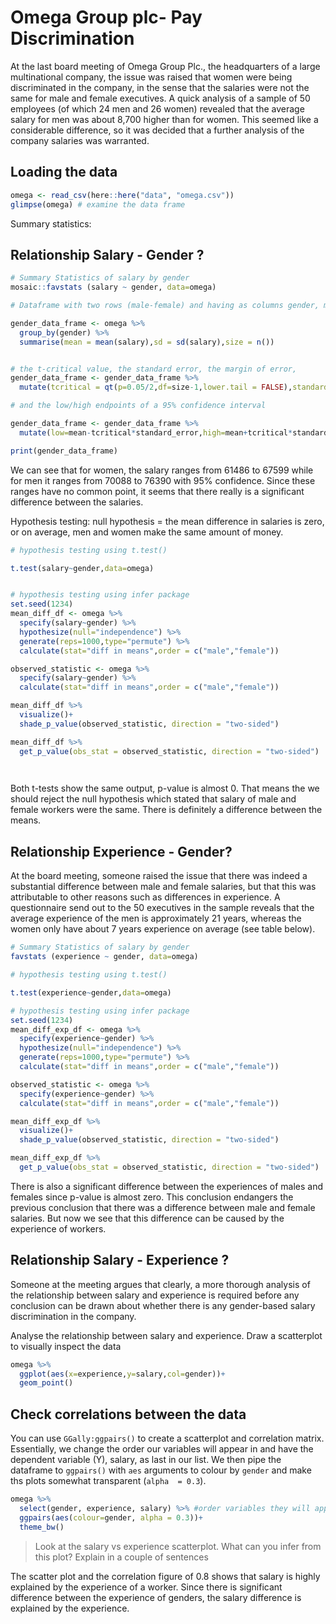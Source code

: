

# Omega Group plc- Pay Discrimination

At the last board meeting of Omega Group Plc., the headquarters of a large multinational company, the issue was raised that women were being discriminated in the company, in the sense that the salaries were not the same for male and female executives. A quick analysis of a sample of 50 employees (of which 24 men and 26 women) revealed that the average salary for men was about 8,700 higher than for women. This seemed like a considerable difference, so it was decided that a further analysis of the company salaries was warranted. 

## Loading the data

```r
omega <- read_csv(here::here("data", "omega.csv"))
glimpse(omega) # examine the data frame
```

Summary statistics: 

## Relationship Salary - Gender ?

```r
# Summary Statistics of salary by gender
mosaic::favstats (salary ~ gender, data=omega)

# Dataframe with two rows (male-female) and having as columns gender, mean, SD, sample size, 

gender_data_frame <- omega %>% 
  group_by(gender) %>% 
  summarise(mean = mean(salary),sd = sd(salary),size = n())


# the t-critical value, the standard error, the margin of error, 
gender_data_frame <- gender_data_frame %>% 
  mutate(tcritical = qt(p=0.05/2,df=size-1,lower.tail = FALSE),standard_error=sd/sqrt(size),margin_of_error=tcritical*standard_error)

# and the low/high endpoints of a 95% confidence interval

gender_data_frame <- gender_data_frame %>% 
  mutate(low=mean-tcritical*standard_error,high=mean+tcritical*standard_error)

print(gender_data_frame)

```

We can see that for women, the salary ranges from 61486 to 67599 while for men it ranges from 70088 to 76390 with 95% confidence. Since these ranges have no common point, it seems that there really is a significant difference between the salaries. 


Hypothesis testing: null hypothesis = the mean difference in salaries is zero, or on average, men and women make the same amount of money. 

```r
# hypothesis testing using t.test() 

t.test(salary~gender,data=omega)


# hypothesis testing using infer package
set.seed(1234)
mean_diff_df <- omega %>% 
  specify(salary~gender) %>% 
  hypothesize(null="independence") %>% 
  generate(reps=1000,type="permute") %>% 
  calculate(stat="diff in means",order = c("male","female"))

observed_statistic <- omega %>%
  specify(salary~gender) %>% 
  calculate(stat="diff in means",order = c("male","female"))

mean_diff_df %>%
  visualize()+
  shade_p_value(observed_statistic, direction = "two-sided")

mean_diff_df %>% 
  get_p_value(obs_stat = observed_statistic, direction = "two-sided")

  

```

Both t-tests show the same output, p-value is almost 0. That means the we should reject the null hypothesis which stated that salary of male and female workers were the same. There is definitely a difference between the means.

## Relationship Experience - Gender?

At the board meeting, someone raised the issue that there was indeed a substantial difference between male and female salaries, but that this was attributable to other reasons such as differences in experience. A questionnaire send out to the 50 executives in the sample reveals that the average experience of the men is approximately 21 years, whereas the women only have about 7 years experience on average (see table below).

```r
# Summary Statistics of salary by gender
favstats (experience ~ gender, data=omega)

```


```r
# hypothesis testing using t.test() 

t.test(experience~gender,data=omega)

# hypothesis testing using infer package
set.seed(1234)
mean_diff_exp_df <- omega %>% 
  specify(experience~gender) %>% 
  hypothesize(null="independence") %>% 
  generate(reps=1000,type="permute") %>% 
  calculate(stat="diff in means",order = c("male","female"))

observed_statistic <- omega %>%
  specify(experience~gender) %>% 
  calculate(stat="diff in means",order = c("male","female"))

mean_diff_exp_df %>%
  visualize()+
  shade_p_value(observed_statistic, direction = "two-sided")

mean_diff_exp_df %>% 
  get_p_value(obs_stat = observed_statistic, direction = "two-sided")

```

There is also a significant difference between the experiences of males and females since p-value is almost zero. This conclusion endangers the previous conclusion that there was a difference between male and female salaries. But now we see that this difference can be caused by the experience of workers.

## Relationship Salary - Experience ?

Someone at the meeting argues that clearly, a more thorough analysis of the relationship between salary and experience is required before any conclusion can be drawn about whether there is any gender-based salary discrimination in the company.

Analyse the relationship between salary and experience. Draw a scatterplot to visually inspect the data


```r
omega %>% 
  ggplot(aes(x=experience,y=salary,col=gender))+
  geom_point()


```


## Check correlations between the data

You can use `GGally:ggpairs()` to create a scatterplot and correlation matrix. Essentially, we change the order our variables will appear in and have the dependent variable (Y), salary, as last in our list. We then pipe the dataframe to `ggpairs()` with `aes` arguments to colour by `gender` and make ths plots somewhat transparent (`alpha  = 0.3`).

```r
omega %>% 
  select(gender, experience, salary) %>% #order variables they will appear in ggpairs()
  ggpairs(aes(colour=gender, alpha = 0.3))+
  theme_bw()
```

> Look at the salary vs experience scatterplot. What can you infer from this plot? Explain in a couple of sentences

The scatter plot and the correlation figure of 0.8 shows that salary is highly explained by the experience of a worker. Since there is significant difference between the experience of genders, the salary difference is explained by the experience.



